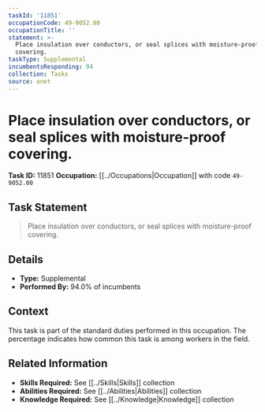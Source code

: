 ```yaml
---
taskId: '11851'
occupationCode: 49-9052.00
occupationTitle: ''
statement: >-
  Place insulation over conductors, or seal splices with moisture-proof
  covering.
taskType: Supplemental
incumbentsResponding: 94
collection: Tasks
source: onet
---
```

# Place insulation over conductors, or seal splices with moisture-proof covering.

**Task ID:** 11851
**Occupation:** [[../Occupations|Occupation]] with code `49-9052.00`

## Task Statement

> Place insulation over conductors, or seal splices with moisture-proof covering.

## Details

- **Type:** Supplemental
- **Performed By:** 94.0% of incumbents

## Context

This task is part of the standard duties performed in this occupation. The percentage indicates how common this task is among workers in the field.

## Related Information

- **Skills Required:** See [[../Skills|Skills]] collection
- **Abilities Required:** See [[../Abilities|Abilities]] collection
- **Knowledge Required:** See [[../Knowledge|Knowledge]] collection
